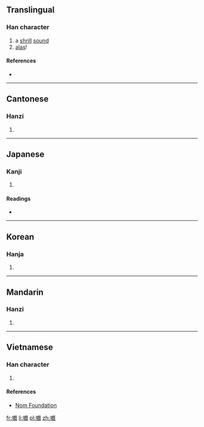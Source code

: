 ==Translingual==

===Han character===
{{Han char|rn=30|rad=口|as=17|sn=20|four=|canj=口卜廿戈 (RYTI)|ids=⿰[[口]][[戲]]}}

# a [[shrill]] [[sound]]
# [[alas]]!

====References====
* {{Han ref|kx=0213.480|dkj=04579|dj=0436.250|hdz=10703.260|uh=56B1|ud=22193}}

----

==Cantonese==

===Hanzi===
{{yue-hanzi|jyut=hei3}}

# {{defn|lang=yue|sort=口17}}

----

==Japanese==

===Kanji===
{{ja-kanji|grade=uc|rs=口17}}

# {{defn|lang=ja|sort=口17}}

====Readings====
* {{ja-readings|on=[[き]] (ki)|kun=[[こえ]] (koe), [[ああ]] (aa)}}

----

==Korean==

===Hanja===
{{ko-hanja|hangeul=희|rv=hui|mr=hŭi}}

# {{defn|lang=ko|sort=口17}}

----

==Mandarin==

===Hanzi===
{{cmn-hanzi|pin=[[xì]] ([[xi4]])|wg=hsi<sup>4</sup>}}

# {{defn|lang=cmn|sort=口17}}

----

==Vietnamese==

===Han character===
{{vi-hantu|[[hi]]|rs=口17}}

# {{defn|lang=vi|sort=口17}}

====References====
*[http://nomfoundation.org/common/nom_details.php?codepoint=4e00 Nom Foundation]

[[fr:嚱]]
[[li:嚱]]
[[pl:嚱]]
[[zh:嚱]]